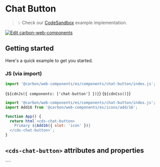 
<Meta of={ChatButtonStories} />

# Chat Button

> 💡 Check our
> [CodeSandbox](https://codesandbox.io/s/github/carbon-design-system/carbon-for-ibm-dotcom/tree/main/packages/carbon-web-components/examples/codesandbox/basic/components/chat-button)
> example implementation.

[![Edit carbon-web-components](https://codesandbox.io/static/img/play-codesandbox.svg)](https://codesandbox.io/s/github/carbon-design-system/carbon-for-ibm-dotcom/tree/main/packages/carbon-web-components/examples/codesandbox/basic/components/chat-button)

## Getting started

Here's a quick example to get you started.

### JS (via import)

```javascript
import '@carbon/web-components/es/components/chat-button/index.js';
```

<Markdown>{`${cdnJs({ components: ['chat-button'] })}`}</Markdown>
<Markdown>{`${cdnCss()}`}</Markdown>

```javascript
import '@carbon/web-components/es/components/chat-button/index.js';
import Add16 from '@carbon/web-components/es/icons/add/16';

function App() {
  return html`<cds-chat-button>
    Primary ${Add16({ slot: 'icon' })}
  </cds-chat-button>`;
}
```

## `<cds-chat-button>` attributes and properties

<ArgTypes of="cds-chat-button" />
````
